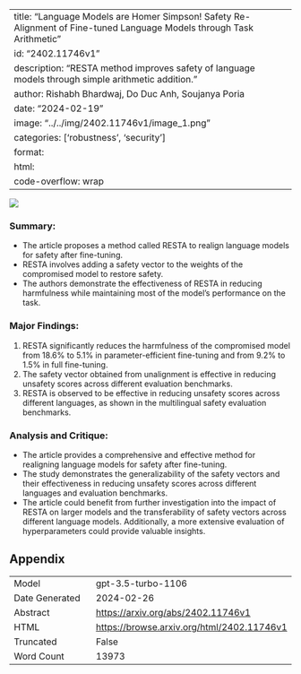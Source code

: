 
---
title: "Language Models are Homer Simpson! Safety Re-Alignment of Fine-tuned Language Models through Task Arithmetic"
id: "2402.11746v1"
description: "RESTA method improves safety of language models through simple arithmetic addition."
author: Rishabh Bhardwaj, Do Duc Anh, Soujanya Poria
date: "2024-02-19"
image: "../../img/2402.11746v1/image_1.png"
categories: ['robustness', 'security']
format:
  html:
    code-overflow: wrap
---

![](../../img/2402.11746v1/image_1.png)

### Summary:
- The article proposes a method called RESTA to realign language models for safety after fine-tuning.
- RESTA involves adding a safety vector to the weights of the compromised model to restore safety.
- The authors demonstrate the effectiveness of RESTA in reducing harmfulness while maintaining most of the model's performance on the task.

### Major Findings:
1. RESTA significantly reduces the harmfulness of the compromised model from 18.6% to 5.1% in parameter-efficient fine-tuning and from 9.2% to 1.5% in full fine-tuning.
2. The safety vector obtained from unalignment is effective in reducing unsafety scores across different evaluation benchmarks.
3. RESTA is observed to be effective in reducing unsafety scores across different languages, as shown in the multilingual safety evaluation benchmarks.

### Analysis and Critique:
- The article provides a comprehensive and effective method for realigning language models for safety after fine-tuning.
- The study demonstrates the generalizability of the safety vectors and their effectiveness in reducing unsafety scores across different languages and evaluation benchmarks.
- The article could benefit from further investigation into the impact of RESTA on larger models and the transferability of safety vectors across different language models. Additionally, a more extensive evaluation of hyperparameters could provide valuable insights.

## Appendix

|          |          |
|----------|----------|
| Model     | gpt-3.5-turbo-1106       |
| Date Generated     | 2024-02-26       |
| Abstract | [https://arxiv.org/abs/2402.11746v1](https://arxiv.org/abs/2402.11746v1)        |
| HTML     | [https://browse.arxiv.org/html/2402.11746v1](https://browse.arxiv.org/html/2402.11746v1)       |
| Truncated       | False       |
| Word Count       | 13973       |